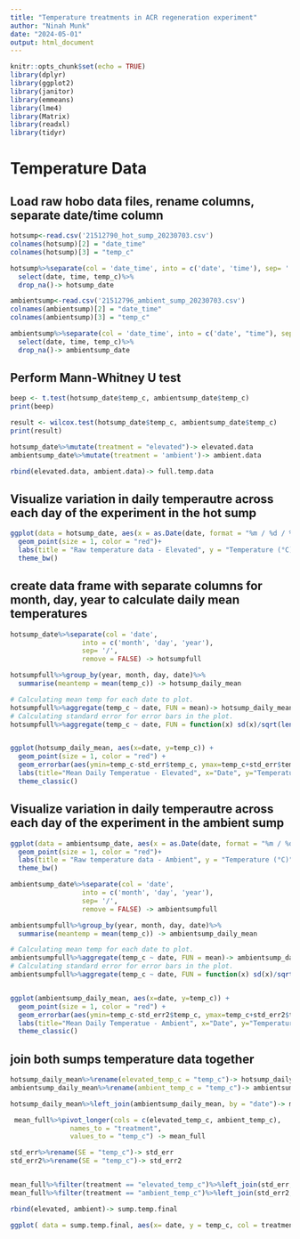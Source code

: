 ```yaml
---
title: "Temperature treatments in ACR regeneration experiment"
author: "Ninah Munk"
date: "2024-05-01"
output: html_document
---
```


```r
knitr::opts_chunk$set(echo = TRUE)
library(dplyr)
library(ggplot2)
library(janitor)
library(emmeans)
library(lme4)
library(Matrix)
library(readxl)
library(tidyr)
```

# Temperature Data 
## Load raw hobo data files, rename columns, separate date/time column
```r

hotsump<-read.csv('21512790_hot_sump_20230703.csv')
colnames(hotsump)[2] = "date_time"
colnames(hotsump)[3] = "temp_c"

hotsump%>%separate(col = 'date_time', into = c('date', 'time'), sep= ' ')%>%
  select(date, time, temp_c)%>%
  drop_na()-> hotsump_date

ambientsump<-read.csv('21512796_ambient_sump_20230703.csv')
colnames(ambientsump)[2] = "date_time"
colnames(ambientsump)[3] = "temp_c"

ambientsump%>%separate(col = 'date_time', into = c('date', "time"), sep = ' ')%>%
  select(date, time, temp_c)%>%
  drop_na()-> ambientsump_date


```

## Perform Mann-Whitney U test
```r
beep <- t.test(hotsump_date$temp_c, ambientsump_date$temp_c)
print(beep)

result <- wilcox.test(hotsump_date$temp_c, ambientsump_date$temp_c)
print(result)

hotsump_date%>%mutate(treatment = "elevated")-> elevated.data
ambientsump_date%>%mutate(treatment = 'ambient')-> ambient.data

rbind(elevated.data, ambient.data)-> full.temp.data


```


## Visualize variation in daily temperautre across each day of the experiment in the hot sump 
```r

ggplot(data = hotsump_date, aes(x = as.Date(date, format = "%m / %d / %Y"), y = temp_c))+
  geom_point(size = 1, color = "red")+  
  labs(title = "Raw temperature data - Elevated", y = "Temperature (°C)", x = "Date")+ 
  theme_bw()


```

## create data frame with separate columns for month, day, year to calculate daily mean temperatures
```r

hotsump_date%>%separate(col = 'date',
                  into = c('month', 'day', 'year'),
                  sep= '/',
                  remove = FALSE) -> hotsumpfull

hotsumpfull%>%group_by(year, month, day, date)%>%
  summarise(meantemp = mean(temp_c)) -> hotsump_daily_mean

# Calculating mean temp for each date to plot.
hotsumpfull%>%aggregate(temp_c ~ date, FUN = mean)-> hotsump_daily_mean
# Calculating standard error for error bars in the plot.
hotsumpfull%>%aggregate(temp_c ~ date, FUN = function(x) sd(x)/sqrt(length(x))) -> std_err 


ggplot(hotsump_daily_mean, aes(x=date, y=temp_c)) +
  geom_point(size = 1, color = "red") +
  geom_errorbar(aes(ymin=temp_c-std_err$temp_c, ymax=temp_c+std_err$temp_c), width=.2) +
  labs(title="Mean Daily Temperatue - Elevated", x="Date", y="Temperature (°C)")+ 
  theme_classic()
```
## Visualize variation in daily temperautre across each day of the experiment in the ambient sump 
```r
ggplot(data = ambientsump_date, aes(x = as.Date(date, format = "%m / %d / %Y"), y = temp_c))+
  geom_point(size = 1, color = "red")+  
  labs(title = "Raw temperature data - Ambient", y = "Temperature (°C)", x = "Date")+ 
  theme_bw()

```


```r
ambientsump_date%>%separate(col = 'date',
                  into = c('month', 'day', 'year'),
                  sep= '/',
                  remove = FALSE) -> ambientsumpfull

ambientsumpfull%>%group_by(year, month, day, date)%>%
  summarise(meantemp = mean(temp_c)) -> ambientsump_daily_mean

# Calculating mean temp for each date to plot.
ambientsumpfull%>%aggregate(temp_c ~ date, FUN = mean)-> ambientsump_daily_mean
# Calculating standard error for error bars in the plot.
ambientsumpfull%>%aggregate(temp_c ~ date, FUN = function(x) sd(x)/sqrt(length(x))) -> std_err2


ggplot(ambientsump_daily_mean, aes(x=date, y=temp_c)) +
  geom_point(size = 1, color = "red") +
  geom_errorbar(aes(ymin=temp_c-std_err2$temp_c, ymax=temp_c+std_err2$temp_c), width=.2) +
  labs(title="Mean Daily Temperatue - Ambient", x="Date", y="Temperature (°C)")+ 
  theme_classic()
```

## join both sumps temperature data together
```r
hotsump_daily_mean%>%rename(elevated_temp_c = "temp_c")-> hotsump_daily_mean
ambientsump_daily_mean%>%rename(ambient_temp_c = "temp_c")-> ambientsump_daily_mean

hotsump_daily_mean%>%left_join(ambientsump_daily_mean, by = "date")-> mean_full

 mean_full%>%pivot_longer(cols = c(elevated_temp_c, ambient_temp_c),
               names_to = "treatment",
               values_to = "temp_c") -> mean_full

std_err%>%rename(SE = "temp_c")-> std_err
std_err2%>%rename(SE = "temp_c")-> std_err2


mean_full%>%filter(treatment == "elevated_temp_c")%>%left_join(std_err, by = "date")-> elevated
mean_full%>%filter(treatment == "ambient_temp_c")%>%left_join(std_err2, by = "date")-> ambient

rbind(elevated, ambient)-> sump.temp.final

ggplot( data = sump.temp.final, aes(x= date, y = temp_c, col = treatment))+ geom_point(size = 1)


```


